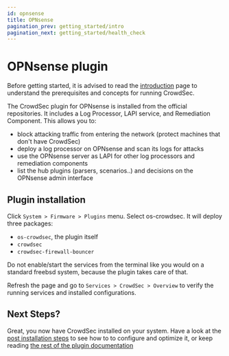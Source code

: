 ```yaml
---
id: opnsense
title: OPNsense
pagination_prev: getting_started/intro
pagination_next: getting_started/health_check
---
```


# OPNsense plugin

Before getting started, it is advised to read the [introduction](/unversioned/getting_started/introduction.mdx) page to understand the prerequisites and concepts for running CrowdSec.

The CrowdSec plugin for OPNsense is installed from the official repositories.
It includes a Log Processor, LAPI service, and Remediation Component. This allows you
to:

 - block attacking traffic from entering the network (protect machines that don't have CrowdSec)
 - deploy a log processor on OPNsense and scan its logs for attacks
 - use the OPNsense server as LAPI for other log processors and remediation components
 - list the hub plugins (parsers, scenarios..) and decisions on the OPNsense admin interface

## Plugin installation

Click `System > Firmware > Plugins` menu. Select os-crowdsec. It will deploy three packages:

 - `os-crowdsec`, the plugin itself
 - `crowdsec`
 - `crowdsec-firewall-bouncer`

Do not enable/start the services from the terminal like you would on a standard freebsd system, because the plugin takes care of that.

Refresh the page and go to `Services > CrowdSec > Overview` to verify the running services and installed configurations.

## Next Steps?

Great, you now have CrowdSec installed on your system. Have a look at the [post installation steps](/getting_started/next_steps.mdx) to see how to to configure and optimize it, or keep reading [the rest of the plugin documentation](/docs/next/getting_started/install_crowdsec_opnsense)
